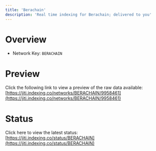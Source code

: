 ```yaml
---
title: 'Berachain'
description: 'Real time indexing for Berachain; delivered to you'
---
```


# Overview
- Network Key: `BERACHAIN`

# Preview
Click the following link to view a preview of the raw data available: [https://jiti.indexing.co/networks/BERACHAIN/9958461](https://jiti.indexing.co/networks/BERACHAIN/9958461)

# Status
Click here to view the latest status: [https://jiti.indexing.co/status/BERACHAIN](https://jiti.indexing.co/status/BERACHAIN)

